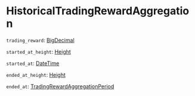 # HistoricalTradingRewardAggregation

`trading_reward`: [BigDecimal]

`started_at_height`: [Height]

`started_at`: [DateTime]

`ended_at_height`: [Height]

`ended_at`: [TradingRewardAggregationPeriod]

[BigDecimal]: /types/big_decimal
[Height]: /types/height
[DateTime]: /types/date_time
[TradingRewardAggregationPeriod]:/types/trading_reward_aggregation_period